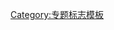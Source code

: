 {{WPBannerMeta
|PROJECT          = 互联网
|BANNER_NAME      = Template:互联网专题
|substcheck       = <includeonly>{{subst:</includeonly><includeonly>substcheck}}</includeonly>
|small            = {{{small|}}}
|category         = {{{category|¬}}}
|listas           = {{{listas|}}}

|IMAGE_LEFT       = Crystal Clear app linneighborhood.svg
|QUALITY_SCALE    = extended
|class            = {{{class|}}}
|importance       = {{{importance|}}}

|ASSESSMENT_LINK  = 
|COMMENTS         = yes
 COMMENTS_CAT     = 
|COMMENTS_FORCE   = yes

|MAIN_ARTICLE     = '''[[互联网]]'''相关条目
|PORTAL           = 互联网
|PORTAL_IMG       = Crystal Clear app browser.png

|BOTTOM_TEXT      = 
}}<noinclude>{{documentation}}[[Category:专题标志模板]]</noinclude>